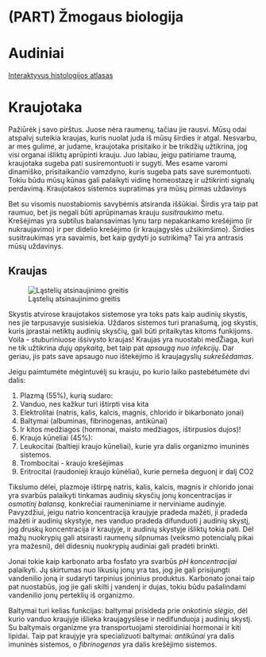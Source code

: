 # (PART) Žmogaus biologija {-}

# Audiniai

[Interaktyvus histologijos atlasas](http://medcell.med.yale.edu/histology/histology.php)

# Kraujotaka

Pažiūrėk į savo pirštus. Juose nėra raumenų, tačiau jie rausvi. Mūsų odai atspalvį suteikia kraujas, kuris nuolat juda iš mūsų širdies ir atgal. Nesvarbu, ar mes gulime, ar judame, kraujotaka prisitaiko ir be trikdžių užtikrina, jog visi organai išliktų aprūpinti krauju. Juo labiau, jeigu patiriame traumą, kraujotaka sugeba pati susiremontuoti ir sugyti. Mes esame varomi dinamiško, prisitaikančio vamzdyno, kuris sugeba pats save suremontuoti. Tokiu būdu mūsų kūnas gali palaikyti vidinę homeostazę ir užtikrinti signalų perdavimą. Kraujotakos sistemos supratimas yra mūsų pirmas uždavinys

Bet su visomis nuostabiomis savybėmis atsiranda iššūkiai. Širdis yra taip pat raumuo, bet jis negali būti aprūpinamas krauju *susitraukimo* metu. Krešėjimas yra subtilus balansavimas lynu tarp nepakankamo krešėjimo (ir nukraujavimo) ir per didelio krešėjimo (ir kraujagyslės užsikimšimo). Širdies susitraukimas yra savaimis, bet kaip gydyti jo sutrikimą? Tai yra antrasis mūsų uždavinys.

## Kraujas

![Ląstelių atsinaujinimo greitis](static/gifs/kraujotaka_cell_renewal.jpg)

Skystis atvirose kraujotakos sistemose yra toks pats kaip audinių skystis, nes jie tarpusavyje susisiekia. Uždaros sistemos turi pranašumą, jog skystis, kuris įprastai netiktų audinių skysčių, gali būti pritaikytas kitoms funkijoms. Voila - stuburiniuose išsivysto kraujas! Kraujas yra nuostabi medŽiaga, kuri ne tik užtikrina *dujų apykaitą*, bet taip pat *apsaugą nuo infekcijų*. Dar geriau, jis pats save apsaugo nuo ištekėjimo iš kraujagyslių  *sukrešėdamas*.

Jeigu paimtumėte mėgintuvėlį su krauju, po kurio laiko pastebėtumėte dvi dalis:

1. Plazmą (55%), kurią sudaro:
  1. Vanduo, nes kažkur turi ištirpti visa kita
  2. Elektrolitai (natris, kalis, kalcis, magnis, chlorido ir bikarbonato jonai)
  3. Baltymai (albuminas, fibrinogenas, antikūnai)
  4. Ir kitos medžiagos (hormonai, maisto medžiagos, ištirpusios dujos)!
2. Kraujo kūneliai (45%):
  1. Leukocitai (baltieji kraujo kūneliai), kurie yra dalis organizmo imuninės sistemos.
  2. Trombocitai - kraujo krešėjimas
  3. Eritrocitai (raudonieji kraujo kūnėliai), kurie perneša deguonį ir dalį CO2

Tikslumo dėlei, plazmoje ištirpę natris, kalis, kalcis, magnis ir chlorido jonai yra svarbūs palaikyti tinkamas audinių skysčių jonų koncentracijas ir *osmotinį balansą*, konkrečiai raumeniniame ir nerviniame audinyje. Pavyzdžiui, jeigu natrio koncentracija kraujyje pradeda mažėti, ji pradeda mažėti ir audinių skystyje, nes vanduo pradeda difunduoti į audinių skystį, jog druskų koncentracija ir kraujyje, ir audinių skystyje išliktų tokia pati. Dėl mažų nuokrypių gali atsirasti raumenų silpnumas (veiksmo potencialų pikai yra mažesni), dėl didesnių nuokrypių audiniai gali pradėti brinkti.

Jonai tokie kaip karbonato arba fosfato yra svarbūs *pH koncentracijai* palaikyti. Jų skirtumas nuo likusių jonų yra tas, jog jie gali prisijungti vandenilio joną ir sudaryti tarpinius joninius produktus. Karbonato jonai taip pat nuostabūs, jog jie gali skilti į vandenį ir dujas, tokiu būdu pašalindami vandenilio jonų perteklių iš organizmo.

Baltymai turi kelias funkcijas: baltymai prisideda prie *onkotinio slėgio*, dėl kurio vanduo kraujyje išlieka kraujagyslėse ir nedifunduoja į audinių skystį. Su baltymais organizme yra transportuojami steroidiniai hormonai ir kiti lipidai. Taip pat kraujyje yra specializuoti baltymai: *antikūnai* yra dalis imuninės sistemos, o *fibrinogenas* yra dalis krešėjimo sistemos.
